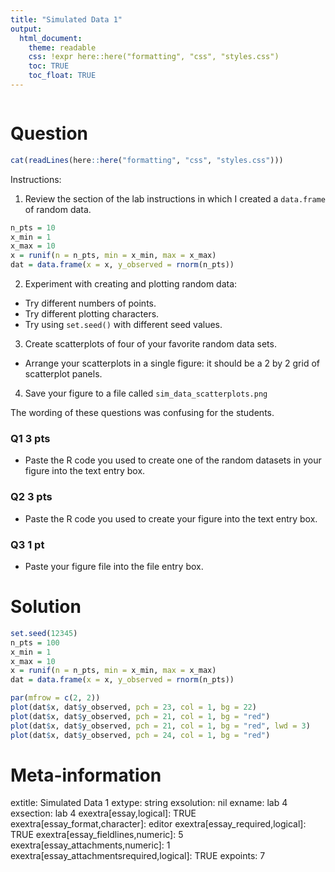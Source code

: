 ```yaml
---
title: "Simulated Data 1"
output:  
  html_document:
    theme: readable
    css: !expr here::here("formatting", "css", "styles.css")
    toc: TRUE
    toc_float: TRUE
---
```



```r
```


Question
========

```r
cat(readLines(here::here("formatting", "css", "styles.css")))
```

<div class="instructionsborder">


Instructions:


1. Review the section of the lab instructions in which I created a `data.frame` of random data.
```r
n_pts = 10
x_min = 1
x_max = 10
x = runif(n = n_pts, min = x_min, max = x_max)
dat = data.frame(x = x, y_observed = rnorm(n_pts))
```
2. Experiment with creating and plotting random data:
  - Try different numbers of points.
  - Try different plotting characters.
  - Try using `set.seed()` with different seed values.
3. Create scatterplots of four of your favorite random data sets.
  - Arrange your scatterplots in a single figure: it should be a 2 by 2 grid of scatterplot panels.
4. Save your figure to a file called `sim_data_scatterplots.png`


</div>

<div class="questionborder">

The wording of these questions was confusing for the students.

### Q1 3 pts

- Paste the R code you used to create one of the random datasets in your figure into the text entry box.


### Q2 3 pts 

- Paste the R code you used to create your figure into the text entry box.


### Q3 1 pt 

- Paste your figure file into the file entry box.

</div>




Solution
========

```r
set.seed(12345)
n_pts = 100
x_min = 1
x_max = 10
x = runif(n = n_pts, min = x_min, max = x_max)
dat = data.frame(x = x, y_observed = rnorm(n_pts))

par(mfrow = c(2, 2))
plot(dat$x, dat$y_observed, pch = 23, col = 1, bg = 22)
plot(dat$x, dat$y_observed, pch = 21, col = 1, bg = "red")
plot(dat$x, dat$y_observed, pch = 21, col = 1, bg = "red", lwd = 3)
plot(dat$x, dat$y_observed, pch = 24, col = 1, bg = "red")

```





Meta-information
================
extitle: Simulated Data 1
extype: string
exsolution: nil
exname: lab 4
exsection: lab 4
exextra[essay,logical]: TRUE
exextra[essay_format,character]: editor
exextra[essay_required,logical]: TRUE
exextra[essay_fieldlines,numeric]: 5
exextra[essay_attachments,numeric]: 1
exextra[essay_attachmentsrequired,logical]: TRUE
expoints: 7
